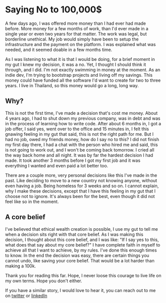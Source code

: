 # Saying No to 100,000$

A few days ago, I was offered more money than I had ever had made before. More money for a few months of work, than I'd ever made in a single year or even two years for that matter. The work was legal, but borderline unethical. My job would simply have been to setup the infrastructure and the payment on the platform. I was explained what was needed, and it seemed doable in a few months time. 

As I was listening to what it is that I would be doing, for a brief moment in my gut I knew my decision, it was a no. Yet, I thought I should think it through, and I did. I'm not exactly swimming in money at the moment. As an indie dev, I'm trying to bootstrap  projects and living off my savings. This money could have funded all the software I'd want to create for two to three years. I live in Thailand, so this money would go a long, long way.

## Why?

This is not the first time, I've made a decision that's cost me money. About 4 years ago, I had to shut down my previous company, was in debt and was in the process of learning how to write code. After about 6 months in, I got a job offer, I said yes, went over to the office and 15 minutes in, I felt this gnawing feeling in my gut that said, this is not the right path for me. But I had no job, owed my friends money, how do I say no to this? I did not finish my first day there, I had a chat with the person who hired me and said, this is not going to work out, and I won't be coming back tomorrow. I cried all the way back home and all night. It was by far the hardest decision I had made. It took another 3 months before I got my first job and it was everything I wanted and even paid a lot better too. 

There are a couple more, very personal decisions like this I've made in the past. Like deciding to move to a new country not knowing anyone, without even having a job. Being homeless for 3 weeks and so on. I cannot explain, why I make these decisions, except that I have this feeling in my gut that I choose not to ignore. It's always been for the best, even though it did not feel like so in the moment.

## A core belief

I've believed that ethical wealth creation is possible, I use my gut to tell me when a decision sits right with that core belief. As I was making this decision, I thought about this core belief, and I was like: "If I say yes to this, what does that say about my core belief?" I have complete faith in myself to achieve all that I want to achieve, by my rules. I've done this enough times to know. In the end the decision was easy, there are certain things you cannot undo, like saving your core belief. That would be a lot harder than making a 100k.

Thank you for reading this far. Hope, I never loose this courage to live life on my own terms. Hope you don't either.

If you have a similar story, I would love to hear it, you can reach out to me on [twitter](https://twitter.com/cijincherian) or [linkedIn](https://www.linkedin.com/in/cijincherian/)
